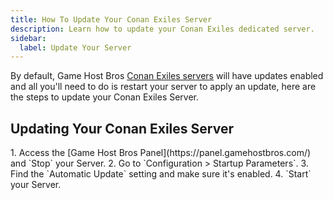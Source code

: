 ```yaml
---
title: How To Update Your Conan Exiles Server
description: Learn how to update your Conan Exiles dedicated server.
sidebar:
  label: Update Your Server
---
```


By default, Game Host Bros [Conan Exiles servers](https://www.gamehostbros.com/conan-exiles-server-hosting/) will have updates enabled and all you'll need to do is restart your server to apply an update, here are the steps to update your Conan Exiles Server.

## Updating Your Conan Exiles Server

<Steps>
1. Access the [Game Host Bros Panel](https://panel.gamehostbros.com/) and `Stop` your Server.
2. Go to `Configuration > Startup Parameters`.
3. Find the `Automatic Update` setting and make sure it's enabled.
4. `Start` your Server.
</Steps>